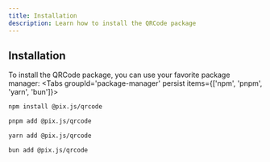 ```yaml
---
title: Installation
description: Learn how to install the QRCode package
---
```


## Installation

To install the QRCode package, you can use your favorite package manager:
<Tabs groupId='package-manager' persist items={['npm', 'pnpm', 'yarn', 'bun']}>

```bash tab="npm"
npm install @pix.js/qrcode
```

```bash tab="pnpm"
pnpm add @pix.js/qrcode
```

```bash tab="yarn"
yarn add @pix.js/qrcode
```

```bash tab="bun"
bun add @pix.js/qrcode
```

</Tabs>
